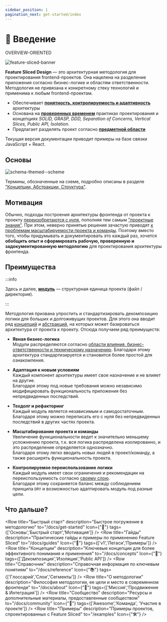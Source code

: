 ```yaml
---
sidebar_position: 1
pagination_next: get-started/index
---
```


# 🔎 Введение

<span class="badge badge--secondary margin-bottom--md">OVERVIEW-ORIENTED</span>

![feature-sliced-banner](/img/banner.jpg)

**Feature Sliced Design** — это архитектурная методология для проектирования frontend-проектов. Она нацелена на разделение приложения согласно бизнес-логике и областям ответственности. Методология не привязана к конкретному стеку технологий и применима к любым frontend-проектам.

- Обеспечивает [**понятность, контролируемость и адаптивность**][refs-arch-req] архитектуры
- Основана на [**проверенных временем**][refs-motivation-why] практиках проектирования и концепциях
  _SOLID, GRASP, DDD, Separation of Concerns, Vertical Slices, Public API, Isolation._
- Предлагает разделять проект согласно [**предметной области**][ext-ubiq-lang]

Текущая версия документации приводит примеры на базе связки JavaScript + React.

## Основы

![schema-themed--scheme](/img/visual_schema.jpg)

Термины, обозначенные на схеме, подробно описаны в разделе ["Концепции, Абстракции, Структура"][refs-basics].

## Мотивация

Обычно, подходы построения архитектуры фронтенда от проекта к проекту [переизобретаются с нуля][refs-motivation], пополняя тем самым ["проектные знания"][refs-knowledge]. При этом, неверно принятые решения зачастую приводят [к проблемам масштабируемости проекта и команды][refs-arch-problems]. Поэтому вместо того, чтобы придумывать и документировать это каждый раз, хочется **обобщить опыт и сформировать рабочую, проверенную и задокументированную методологию** для проектирования архитектуры фронтенда.

## Преимущества

:::info

Здесь и далее, [**модуль**][refs-module] — структурная единица проекта (файл / директория).

:::

Методология призвана упростить и стандартизировать декомпозицию логики для больших и долгоживущих проектов. Для этого она вводит ряд [концепций][refs-concepts] и [абстракций][refs-splitting], на которых может базироваться архитектура от проекта к проекту. Отсюда получаем ряд преимуществ:

- **Явная бизнес-логика**  
  Модули распределяются согласно [области влияния, бизнес-ответственности и техническому назначению][refs-splitting].
  Благодаря этому архитектура стандартизируется и становится более простой для ознакомления.

- **Адаптация к новым условиям**  
  Каждый компонент архитектуры имеет свое назначение и не влияет на другие.  
  Благодаря этому под новые требования можно независимо модифицировать функциональность приложения без непредвиденных последствий.

- **Техдолг и рефакторинг**  
  Каждый модуль является независимым и самодостаточным.  
  Благодаря этому можно переписать его с нуля без непредвиденных последствий в других частях проекта.

- **Масштабирование проекта и команды**  
  Увеличение функциональности ведет к значительно меньшему усложнению проекта, т.к. вся логика распределена изолированно, и это распределение определяется однозначно.  
  Благодаря этому легко вводить новых людей в проект/команду, а также расширять функциональность проекта.

- **Контролируемое переиспользование логики**  
  Каждый модуль имеет свои ограничения и рекомендации на переиспользуемость согласно [своему слою][refs-splitting--layers].  
  Благодаря этому сохраняется баланс между соблюдением принципа `DRY` и возможностью адаптировать модуль под разные цели.

## Что дальше?


<Row
    title="Быстрый старт"
    description="Быстрое погружение в методологию"
    to="/docs/get-started"
    Icon={"🚀"}
    tags={['Основы','Быстрый старт','Мотивация']}
/>
<Row
    title="Гайды"
    description="Практические гайды и примеры по применению Feature Sliced"
    to="/docs/guides"
    Icon={"🎯"}
    tags={['v1','Легаси','Примеры']}
/>
<Row
    title="Концепции"
    description="Ключевые концепции для более эффективного понимания и применения"
    to="/docs/concepts"
    Icon={"🧩"}
    tags={['Декомпозиция','Изоляция','Public API']}
/>
<Row
    title="Справочник"
    description="Справочная информация по ключевым понятиям"
    to="/docs/reference"
    Icon={"📚"}
    tags={['Глоссарий','Слои','Сегменты']}
/>
<Row
    title="О методологии"
    description="Философия методологии, ее цели и место в современном фронтенде"
    to="/docs/about"
    Icon={"🍰"}
    tags={['Миссия','Продвижение & Интеграция']}
/>
<Row
    title="Сообщество"
    description="Ресурсы и дополнительные материалы, предоставленные сообществом"
    to="/docs/community"
    Icon={"💫"}
    tags={['Awesome','Команда', 'Участие в проекте']}
/>
<Row
    title="Примеры"
    description="Примеры проектов, спроектированных с Feature Sliced"
    to="/examples"
    Icon={"🛠"}
/>

[refs-getstarted]: /docs/get-started
[refs-basics]: /docs/get-started/basics
[refs-motivation]: /docs/get-started/motivation
[refs-motivation-why]: /docs/get-started/motivation#-почему-не-хватает-существующих-решений

[refs-concepts]: /docs/concepts
[refs-splitting]: /docs/concepts/app-splitting
[refs-splitting--layers]: /docs/concepts/app-splitting#group-layers
[refs-arch-req]: /docs/concepts/architecture#требования
[refs-arch-problems]: /docs/concepts/architecture#проблемы

[refs-guides]: /docs/guides
[refs-low-coupling]: /docs/concepts/low-coupling
[refs-migration-v1]: /docs/guides/migration/from-v1
[refs-examples]: /docs/guides/examples

[refs-reference]: /docs/reference
[refs-module]: /docs/reference/glossary#модуль
[refs-knowledge]: /docs/reference/knowledge-types

[refs-about]: /docs/about


[ext-ubiq-lang]: https://thedomaindrivendesign.io/developing-the-ubiquitous-language


